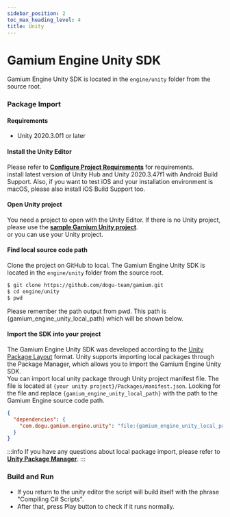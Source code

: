 ```yaml
---
sidebar_position: 2
toc_max_heading_level: 4
title: Unity
---
```



# Gamium Engine Unity SDK

Gamium Engine Unity SDK is located in the `engine/unity` folder from the source root.

### Package Import

#### Requirements

- Unity 2020.3.0f1 or later

#### Install the Unity Editor

Please refer to [**Configure Project Requirements**](../../engine/unity/project-configuration#requirements) for requirements.  
install latest version of Unity Hub and Unity 2020.3.47f1 with Android Build Support. Also, if you want to test iOS and your installation environment is macOS, please also install iOS Build Support too.

#### Open Unity project

You need a project to open with the Unity Editor. If there is no Unity project, please use the [**sample Gamium Unity project**](https://github.com/dogu-team/gamium-unity-samples).  
or you can use your Unity project.

#### Find local source code path

Clone the project on GitHub to local.
The Gamium Engine Unity SDK is located in the `engine/unity` folder from the source root.

```sh
$ git clone https://github.com/dogu-team/gamium.git
$ cd engine/unity
$ pwd
```

Please remember the path output from pwd. This path is {gamium_engine_unity_local_path} which will be shown below.

#### Import the SDK into your project

The Gamium Engine Unity SDK was developed according to the [Unity Package Layout](https://docs.unity3d.com/Manual/cus-layout.html) format. Unity supports importing local packages through the Package Manager, which allows you to import the Gamium Engine Unity SDK.  
You can import local unity package through Unity project manifest file.
The file is located at `{your unity project}/Packages/manifest.json`.
Looking for the file and replace `{gamium_engine_unity_local_path}` with the path to the Gamium Engine source code path.

```json
{
  "dependencies": {
    "com.dogu.gamium.engine.unity": "file:{gamium_engine_unity_local_path}"
  }
}
```

:::info
If you have any questions about local package import, please refer to [**Unity Package Manager**](https://docs.unity3d.com/Manual/upm-localpath.html).
:::

### Build and Run

- If you return to the unity editor the script will build itself with the phrase "Compiling C# Scripts".
- After that, press Play button to check if it runs normally.
